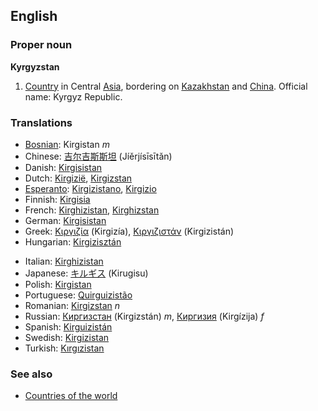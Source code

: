 ==English==
{{wikipedia}}
===Proper noun===
'''Kyrgyzstan'''

# [[Country]] in Central [[Asia]], bordering on [[Kazakhstan]] and [[China]]. Official name: Kyrgyz Republic.

===Translations===
{{top}}
*[[Bosnian]]: Kirgistan ''m''
*Chinese: [[吉尔吉斯斯坦]] (Jíěrjísīsītǎn) 
*Danish: [[Kirgisistan]]
*Dutch: [[Kirgizië]], [[Kirgizstan]]
*[[Esperanto]]: [[Kirgizistano]], [[Kirgizio]]
*Finnish: [[Kirgisia]]
*French: [[Kirghizistan]], [[Kirghizstan]]
*German: [[Kirgisistan]]
*Greek: [[Κιργιζία]] (Kirgizía), [[Κιργιζιστάν]] (Kirgizistán)
*Hungarian: [[Kirgizisztán]]
{{mid}}
*Italian: [[Kirghizistan]]
*Japanese: [[キルギス]] (Kirugisu)
*Polish: [[Kirgistan]]
*Portuguese: [[Quirguizistão]]
*Romanian: [[Kirgizstan]] ''n''
*Russian: [[Киргизстан]] (Kirgizstán) ''m'', [[Киргизия]] (Kirgízija) ''f''
*Spanish: [[Kirguizistán]]
*Swedish: [[Kirgizistan]]
*Turkish: [[Kırgızistan]]
{{bottom}}

===See also===
* [[Countries of the world]]